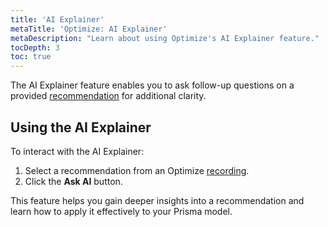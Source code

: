 ```yaml
---
title: 'AI Explainer'
metaTitle: 'Optimize: AI Explainer'
metaDescription: "Learn about using Optimize's AI Explainer feature."
tocDepth: 3
toc: true
---
```


The AI Explainer feature enables you to ask follow-up questions on a provided [recommendation](/optimize/recommendations) for additional clarity.

## Using the AI Explainer

To interact with the AI Explainer:

1. Select a recommendation from an Optimize [recording](/optimize/recordings).
2. Click the **Ask AI** button.

This feature helps you gain deeper insights into a recommendation and learn how to apply it effectively to your Prisma model.